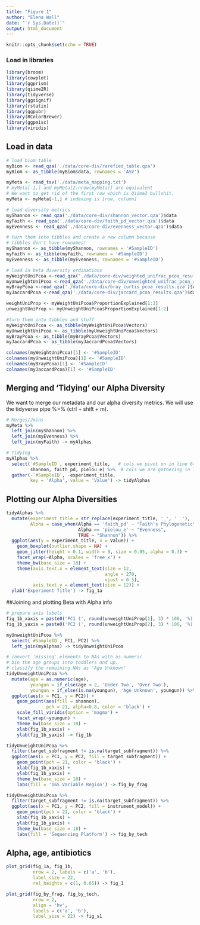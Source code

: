 ```yaml
---
title: "Figure 1"
author: "Elena Wall"
date: "`r Sys.Date()`"
output: html_document
---
```


```r
knitr::opts_chunk$set(echo = TRUE)
```

### Load in libraries

```r
library(broom)
library(cowplot)
library(ggprism)
library(qiime2R)
library(tidyverse)
library(ggsignif)
library(rstatix)
library(ggpubr)
library(RColorBrewer)
library(ggpmisc)
library(viridis)
```

## Load in data

```r
# load biom table
myBiom <- read_qza('./data/core-div/rarefied_table.qza')
myBiom <- as_tibble(myBiom$data, rownames = 'ASV')

myMeta <- read_tsv('./data/meta_mapping.txt')
# myMeta[-1,] and myMeta[2:nrow(myMeta)] are equivalent
# We want to get rid of the first row which is Qiime2 bullshit.
myMeta <- myMeta[-1,] # indexing is [row, column] 

# load diversity metrics
myShannon <- read_qza('./data/core-div/shannon_vector.qza')$data
myFaith <- read_qza('./data/core-div/faith_pd_vector.qza')$data
myEvenness <- read_qza('./data/core-div/evenness_vector.qza')$data

# turn them into tibbles and create a new column because
# tibbles don't have rownames!
myShannon <- as_tibble(myShannon, rownames = '#SampleID')
myFaith <- as_tibble(myFaith, rownames = '#SampleID')
myEvenness <- as_tibble(myEvenness, rownames = '#SampleID')

# load in beta diversity ordinations
myWeightUniPcoa <-read_qza('./data/core-div/weighted_unifrac_pcoa_results.qza')$data
myUnweightUniPcoa <-read_qza('./data/core-div/unweighted_unifrac_pcoa_results.qza')$data
myBrayPcoa <-read_qza('./data/core-div/bray_curtis_pcoa_results.qza')$data
myJaccardPcoa <-read_qza('./data/core-div/jaccard_pcoa_results.qza')$data

weightUniProp <- myWeightUniPcoa$ProportionExplained[1:2]
unweightUniProp <- myUnweightUniPcoa$ProportionExplained[1:2]

#turn them into tibbles and stuff
myWeightUniPcoa <- as_tibble(myWeightUniPcoa$Vectors)
myUnweightUniPcoa <- as_tibble(myUnweightUniPcoa$Vectors)
myBrayPcoa <- as_tibble(myBrayPcoa$Vectors)
myJaccardPcoa <- as_tibble(myJaccardPcoa$Vectors)

colnames(myWeightUniPcoa)[1] <- '#SampleID'
colnames(myUnweightUniPcoa)[1] <- '#SampleID'
colnames(myBrayPcoa)[1] <- '#SampleID'
colnames(myJaccardPcoa)[1] <- '#SampleID'
```

## Merging and 'Tidying' our Alpha Diversity

We want to merge our metadata and our alpha diversity metrics. We will use the tidyverse pipe %\>% (ctrl + shift + m).

```r
# Merges/Joins
myMeta %>% 
  left_join(myShannon) %>% 
  left_join(myEvenness) %>% 
  left_join(myFaith) -> myAlphas

# Tidying
myAlphas %>% 
  select(`#SampleID`, experiment_title,   # cols we pivot on in line 64-65
         shannon, faith_pd, pielou_e) %>%  # cols we are gathering in line 64-65
  gather(-`#SampleID`, -experiment_title, 
         key = 'Alpha', value = 'Value') -> tidyAlphas
```

## Plotting our Alpha Diversities

```r
tidyAlphas %>% 
  mutate(experiment_title = str_replace(experiment_title, '_', '  '),
         Alpha = case_when(Alpha == 'faith_pd' ~ "Faith's Phylogenetic\nDiversity",
                           Alpha == 'pielou_e' ~ "Evenness",
                           TRUE ~ "Shannon")) %>% 
  ggplot(aes(y = experiment_title, x = Value)) +
    geom_boxplot(outlier.shape = NA) +
    geom_jitter(height = 0.1, width = 0, size = 0.95, alpha = 0.3) +
    facet_wrap(~Alpha, scales = 'free_x') +
    theme_bw(base_size = 18) +
    theme(axis.text.x = element_text(size = 12,
                                     angle = 270,
                                     vjust = 0.5),
          axis.text.y = element_text(size = 12)) +
  ylab('Experiment Title') -> fig_1a
```

##Joining and plotting Beta with Alpha info

```r
# prepare axis labels 
fig_1b_xaxis = paste0('PC1 (', round(unweightUniProp[1], 3) * 100, '%)')
fig_1b_yaxis = paste0('PC2 (', round(unweightUniProp[2], 3) * 100, '%)')

myUnweightUniPcoa %>% 
  select(`#SampleID`, PC1, PC2) %>% 
  left_join(myAlphas) -> tidyUnweightUniPcoa

# convert 'missing' elements to NAs with as.numeric
# bin the age groups into toddlers and up.
# classify the remaining NAs as 'Age Unknown'
tidyUnweightUniPcoa %>% 
  mutate(age = as.numeric(age),
         youngun = if_else(age < 2, 'Under Two', 'Over Two'),
         youngun = if_else(is.na(youngun), 'Age Unknown', youngun)) %>% 
  ggplot(aes(x = PC1, y = PC2)) +
    geom_point(aes(fill = shannon),
               pch = 21, alpha=0.8, color = 'black') +
    scale_fill_viridis(option = 'magma') +
    facet_wrap(~youngun) +
    theme_bw(base_size = 18) +
    xlab(fig_1b_xaxis) +
    ylab(fig_1b_yaxis) -> fig_1b

tidyUnweightUniPcoa %>% 
  filter(target_subfragment != is.na(target_subfragment)) %>% 
  ggplot(aes(x = PC1, y = PC2, fill = target_subfragment)) +
    geom_point(pch = 21, color = 'black') +
    xlab(fig_1b_xaxis) +
    ylab(fig_1b_yaxis) +
    theme_bw(base_size = 18) +
    labs(fill = '16S Variable Region') -> fig_by_frag

tidyUnweightUniPcoa %>% 
  filter(target_subfragment != is.na(target_subfragment)) %>% 
  ggplot(aes(x = PC1, y = PC2, fill = instrument_model)) +
    geom_point(pch = 21, color = 'black') +
    xlab(fig_1b_xaxis) +
    ylab(fig_1b_yaxis) +
    theme_bw(base_size = 18) +
    labs(fill = 'Sequencing Platform') -> fig_by_tech
```

## Alpha, age, antibiotics

```r
plot_grid(fig_1a, fig_1b,
          nrow = 2, labels = c('a', 'b'),
          label_size = 22,
          rel_heights = c(1, 0.65)) -> fig_1

plot_grid(fig_by_frag, fig_by_tech,
          nrow = 2,
          align = 'hv',
          labels = c('a', 'b'),
          label_size = 22) -> fig_s1
```
